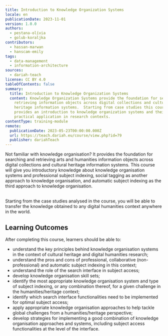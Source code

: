 ```yaml
---
title: Introduction to Knowledge Organization Systems
locale: en
publicationDate: 2023-11-01
version: 1.0.0
authors:
  - pestana-olívia
  - golub-koraljka
contributors:
  - hassan-marwan
  - hanscam-emily
tags:
  - data-management
  - information-architecture
sources:
  - dariah-teach
license: CC BY 4.0
tableOfContents: false
summary:
  title: Introduction to Knowledge Organization Systems
  content: Knowledge Organization Systems provide the foundation for searching and
    retrieving information objects across digital collections and cultural
    heritage information systems.  Starting from case studies this course
    provides an introduction to knowledge organization systems and their
    practical application in research contexts.
contentType: training-module
remote:
  publicationDate: 2023-05-23T00:00:00.000Z
  url: https://teach.dariah.eu/course/view.php?id=79
  publisher: dariahTeach
---
```

Not familiar with knowledge organisation? It provides the foundation for searching and retrieving arts and humanities information objects across digital collections and cultural heritage information systems. This course will give you introductory knowledge about knowledge organisation systems and professional subject indexing, social tagging as another approach to knowledge organisation, and automatic subject indexing as the third approach to knowledge organisation.

\
Starting from the case studies analysed in the course, you will be able to transfer the knowledge obtained to any digital humanities context anywhere in the world.

## L﻿earning Outcomes

A﻿fter completing this course, learners should be able to:

* understand the key principles behind knowledge organisation systems in the context of cultural heritage and digital humanities research;
* understand the pros and cons of professional, collaborative (non-professional) and automatic subject indexing in this context;
* understand the role of the search interface in subject access;
* develop knowledge organisation skill sets;
* identify the most appropriate knowledge organisation system and type of subject indexing, or any combination thereof, for a given challenge in the humanities/heritage context;
* identify which search interface functionalities need to be implemented for optimal subject access;
* apply appropriate knowledge organisation approaches to help tackle global challenges from a humanities/heritage perspective;
* develop strategies for implementing a good combination of knowledge organisation approaches and systems, including subject access functionalities at the level of the interface.

